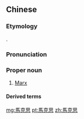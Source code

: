 {{also|马克思}}
==Chinese==
{{zh-forms|s=马克思|gloss=-}}

===Etymology===
{{bor|zh|de|Marx}}.

===Pronunciation===
{{zh-pron
|m=Mǎkèsī
|c=maa5 hak1 si1
|h=pfs=Mâ-khiet-sṳ̂
|md=Mā-káik-sṳ̆
|mn=Má-khek-su
|cat=pn
}}

===Proper noun===
{{zh-proper noun}}

# [[Marx]] {{gloss|surname}}
#: {{zh-x|@^卡爾·^馬克思|Karl Marx}}

====Derived terms====
{{zh-der|馬克思主義|馬克思列寧主義}}

{{zh-cat|Names}}

[[mg:馬克思]]
[[pt:馬克思]]
[[zh:馬克思]]